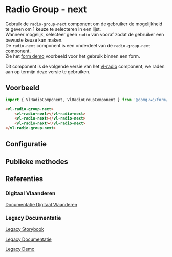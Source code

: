 
# Radio Group - next

Gebruik de `radio-group-next` component om de gebruiker de mogelijkheid te geven om 1 keuze te selecteren in een lijst.<br/>
Wanneer mogelijk, selecteer geen `radio` van vooraf zodat de gebruiker een bewuste keuze kan maken.<br/>
De `radio-next` component is een onderdeel van de `radio-group-next` component.<br/>
Zie het [form demo](/docs/ontwerp-form-demo--documentatie) voorbeeld voor het gebruik binnen een form.

Dit component is de volgende versie van het [vl-radio](/docs/components-radio--documentatie) component, we raden aan op termijn deze versie te gebruiken.

## Voorbeeld

```js
import { VlRadioComponent, VlRadioGroupComponent } from '@domg-wc/form/next/radio-group';
```

```html
<vl-radio-group-next>
    <vl-radio-next></vl-radio-next>
    <vl-radio-next></vl-radio-next>
    <vl-radio-next></vl-radio-next>
</vl-radio-group-next>
```

<Canvas of={VlRadioGroupStories.RadioGroupDefault} />

## Configuratie

<ArgTypes of={VlRadioGroupStories.RadioGroupDefault} />

## Publieke methodes

<FormControlPublicMethods />

## Referenties

### Digitaal Vlaanderen

[Documentatie Digitaal Vlaanderen](https://overheid.vlaanderen.be/webuniversum/v3/documentation/forms/vl-ui-radio/)

### Legacy Documentatie

[Legacy Storybook](https://webcomponenten.omgeving.vlaanderen.be/storybook/?path=/docs/legacy-vl-radio-next--default)

[Legacy Documentatie](https://webcomponenten.omgeving.vlaanderen.be/doc/VlRadio.html)

[Legacy Demo](https://webcomponenten.omgeving.vlaanderen.be/demo/vl-radio-next.html)
